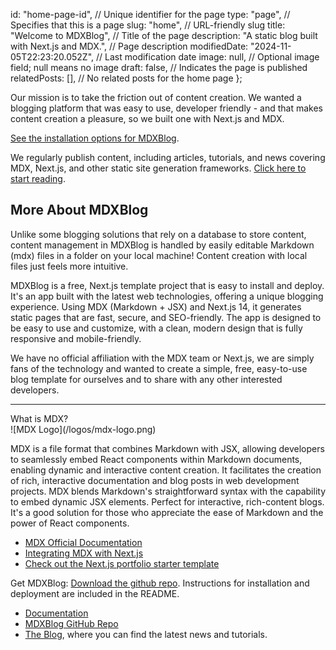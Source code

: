   id: "home-page-id", // Unique identifier for the page
  type: "page", // Specifies that this is a page
  slug: "home", // URL-friendly slug
  title: "Welcome to MDXBlog", // Title of the page
  description: "A static blog built with Next.js and MDX.", // Page description
  modifiedDate: "2024-11-05T22:23:20.052Z", // Last modification date
  image: null, // Optional image field; null means no image
  draft: false, // Indicates the page is published
  relatedPosts: [], // No related posts for the home page
};

Our mission is to take the friction out of content creation. We wanted a blogging platform that was easy to use, developer friendly - and that makes content creation a pleasure, so we built one with Next.js and MDX.

[See the installation options for MDXBlog](/install).

We regularly publish content, including articles, tutorials, and news covering MDX, Next.js, and other static site generation frameworks. [Click here to start reading](/blog).

## More About <span className="text-primary">MDX</span>Blog

Unlike some blogging solutions that rely on a database to store content, content management in MDXBlog is handled by easily editable Markdown (mdx) files in a folder on your local machine! Content creation with local files just feels more intuitive.

MDXBlog is a free, Next.js template project that is easy to install and deploy. It's an app built with the latest web technologies, offering a unique blogging experience. Using MDX (Markdown + JSX) and Next.js 14, it generates static pages that are fast, secure, and SEO-friendly. The app is designed to be easy to use and customize, with a clean, modern design that is fully responsive and mobile-friendly.

We have no official affiliation with the MDX team or Next.js, we are simply fans of the technology and wanted to create a simple, free, easy-to-use blog template for ourselves and to share with any other interested developers.

<PopularPosts />

---

<div className="text-5xl font-black py-4">What is MDX?</div>
<div className="pb-4">![MDX Logo](/logos/mdx-logo.png)</div>

MDX is a file format that combines Markdown with JSX, allowing developers to seamlessly embed React components within Markdown documents, enabling dynamic and interactive content creation. It facilitates the creation of rich, interactive documentation and blog posts in web development projects. MDX blends Markdown's straightforward syntax with the capability to embed dynamic JSX elements. Perfect for interactive, rich-content blogs. It's a good solution for those who appreciate the ease of Markdown and the power of React components.

- [MDX Official Documentation](https://mdxjs.com/)
- [Integrating MDX with Next.js](https://nextjs.org/docs/app/building-your-application/configuring/mdx)
- [Check out the Next.js portfolio starter template](https://vercel.com/templates/next.js/portfolio-starter-kit)

Get MDXBlog: [Download the github repo](/install). Instructions for installation and deployment are included in the README.

- [Documentation](/about)
- [MDXBlog GitHub Repo](/install)
- [The Blog](/blog), where you can find the latest news and tutorials.
